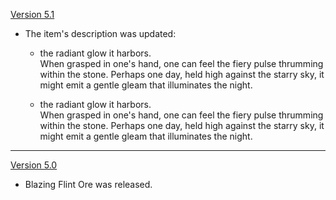 {{Change History/Header}}
[[Version 5.1]]
* The item's description was updated:
** {{Color|Old:}} {{Highlight|Known as a raw ore due to}} the radiant glow it harbors.<br>When grasped in one's hand, one can feel the fiery pulse thrumming within the stone. Perhaps one day, held high against the starry sky, it might emit a gentle gleam that illuminates the night.
** {{Color|New:}} {{Highlight|Flint Ore gets its name from}} the radiant glow it harbors.<br>When grasped in one's hand, one can feel the fiery pulse thrumming within the stone. Perhaps one day, held high against the starry sky, it might emit a gentle gleam that illuminates the night.
----
[[Version 5.0]]
* Blazing Flint Ore was released.